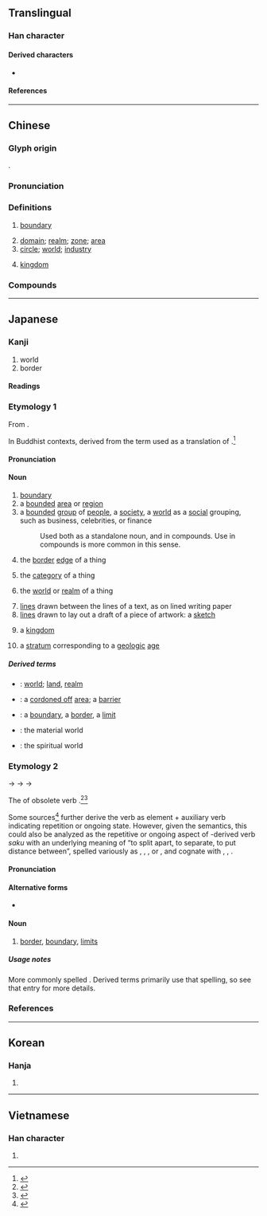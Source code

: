 {{also|畍}}
{{character info}}
==Translingual==
{{stroke order|strokes=9}}
{{stroke order|type=jbw|strokes=9}}

===Han character===
{{Han char|rn=102|rad=田|as=04|sn=9|four=46128|canj=WOLL|ids=⿱田介(G),⿳田八⿰丿丨(HTJKV)}}

====Derived characters====
* {{l|mul|[[楐]], [[琾]], [[𤋽]], [[䛺]], [[鎅]], [[𠝹]], [[𤲂]]}}

====References====
{{Han ref|kx=0760.180|dkj=21775|dj=1170.110|hdz=42534.020|uh=754C}}

----

==Chinese==
{{zh-forms|alt=畍}}

===Glyph origin===
{{Han etym}}
{{Han compound|田|介|t1=field|ls=psc|c1=s|c2=p}}.

===Pronunciation===
{{zh-pron
|m=jiè
|m-s=
|c=gaai3
|c-t=
|g=
|h=pfs=n:kie/s:kiai
|j=
|mb=
|md=
|mn=kài/kh,zz:kè/qz,tp,xm:kòe
|mn_note=kài - literary; kè/kòe - vernacular
|mn-t=gai3
|w=
|x=
|mc=y
|oc=y
|cat=
}}

===Definitions===
{{zh-hanzi}}

# [[boundary]]
#: {{zh-x|境界|boundary; state}}
# [[domain]]; [[realm]]; [[zone]]; [[area]]
# [[circle]]; [[world]]; [[industry]]
#: {{zh-x|音樂界|the music '''world'''; music '''circles'''}}
# {{lb|zh|taxonomy}} [[kingdom]]

===Compounds===
{{zh-der|邊界|世界|一世界|三千世界|三界|三界公|上界|下界|不間不界|世界主義|世界報|世界大同|世界大戰|世界屋脊|世界性|世界末日|世界紀錄|世界級|世界觀|世界語|世界銀行|中千世界|交界|仙界|俗界|傳播界|全世界|出版界|分界|分界牌|劃清界線|劃界|十八界|十界|半間不界|古生界|各界|各界人士|四法界|四界|回教世界|國界|地界|圻界|報界|塵界|境界|外界|大千世界|大同世界|大開眼界|天然國界|太古界|夾界|娑婆世界|學界|安樂世界|官界|實業界|射界|小千世界|廣播界|彩色世界|悲慘世界|撈過界|政界|新世界|新生界|新界|新聞界|楚河漢界|業界|極樂世界|欲界|水界|法界|浮華世界|混沌世界|清平世界|滿世界|無色界|現世界|生物界|界上|界內球|界分|界口|界址|界外|界外球|界定|界尺|界方|界樁|界標|界河|界牌|界畫|界石|界碑|界稻|界箍兒|界約|界線|界說|界限|界面|疆界|眼界|神界|視界|租界|第三世界|第二世界|第四世界|經界|縣界|繁華世界|義界|胎藏界|臨界|臨界線|臨界點|自然界|自由世界|色界|花界|花花世界|華界|藝術界|越界|軍界|輿論界|邊界談判|金剛界|銀色世界|開眼界|限界|靈界|非生物界|音界號|香界|黑暗世界|齊梁世界|天界|小界|冥界}}

----

==Japanese==

===Kanji===
{{ja-kanji|grade=3|rs=田04}}

# world
# border

====Readings====
{{rfv-pron|ja}}
{{ja-readings
|goon=け
|kanon=かい
|kun=さかい-
}}

===Etymology 1===
{{ja-kanjitab|yomi=o|かい}}
From {{der|ja|ltc|sort=かい|-}} {{ltc-l|界|boundary}}.

In Buddhist contexts, derived from the {{cog|ltc|-}} term used as a translation of {{der|ja|sa|sort=かい|धातु||layer, stratum}}.<ref name="KDJ">{{R:Kokugo Dai Jiten}}</ref>

====Pronunciation====
{{ja-pron|yomi=kanon|かい|acc=1|acc_ref=DJR}}

====Noun====
{{ja-noun|かい}}

# [[boundary]]
# a [[bounded]] [[area]] or [[region]]
# a [[bounded]] [[group]] of [[people]], a [[society]], a [[world]] as a [[social]] grouping, such as business, celebrities, or finance
#: Used both as a standalone noun, and in compounds. Use in compounds is more common in this sense.
#: {{ja-usex|自然の'''界'''、自然'''界'''|しぜん の '''かい'''、 しぜん'''かい'''|the natural '''world'''}}
#: {{ja-usex|美術界|びじゅつ'''かい'''|the art '''world'''}}
# the [[border]] [[edge]] of a thing
# {{lb|ja|sort=かい|Buddhism}} the [[category]] of a thing
# {{lb|ja|sort=かい|Buddhism}} the [[world]] or [[realm]] of a thing
# [[line]]s drawn between the lines of a text, as on lined writing paper
# [[line]]s drawn to lay out a draft of a piece of artwork: a [[sketch]]
# {{lb|ja|sort=かい|biology|taxonomy}} a [[kingdom]]
# {{lb|ja|sort=かい|geology}} a [[stratum]] corresponding to a [[geologic]] [[age]]

=====Derived terms=====
{{der-top}}
* {{ja-r|世%界|せ%かい}}: [[world]]; [[land]], [[realm]]
* {{ja-r|結界|けっかい}}: a [[cordon off|cordoned off]] [[area]]; a [[barrier]]
* {{ja-r|境界|きょうかい}}: a [[boundary]], a [[border]], a [[limit]]
* {{ja-r|物質界|ぶっしつかい}}: the material world
* {{ja-r|精神界|せいしんかい}}: the spiritual world
{{der-bottom}}

===Etymology 2===
{{ja-kanjitab|yomi=k|さかい}}

{{IPAchar|/sakapi/}} → {{IPAchar|/sakaɸi/}} → {{IPAchar|/sakahi/}} → {{IPAchar|/sakai/}}

The {{m|ja|連用形|tr=ren'yōkei||continuative or stem form}} of obsolete verb {{m|ja|境う|tr=sakau||to divide, to form a boundary between things}}.<ref name="KDJ">{{R:Kokugo Dai Jiten}}</ref><ref name="DJR">{{R:Daijirin}}</ref>

Some sources<ref name="KDJ">{{R:Kokugo Dai Jiten}}</ref> further derive the verb as {{der|ja|ojp|sort=さかい|-}} element {{m|ja|境|tr=saka||division, border, boundary}} + auxiliary verb {{m|ja|ふ|tr=fu}} indicating repetition or ongoing state. However, given the semantics, this could also be analyzed as the repetitive or ongoing aspect of {{der|ja|ojp|sort=さかい|-}}-derived verb ''saku'' with an underlying meaning of “to split apart, to separate, to put distance between”, spelled variously as {{m|ja|割く}}, {{m|ja|裂く}}, {{m|ja|離く}}, or {{m|ja|放く}}, and cognate with {{m|ja|咲く|tr=saku||to bloom|pos=from the idea of the blooms splitting open}}, {{m|ja|栄える|tr=sakaeru||to prosper|pos=extended from the ''bloom'' sense}}, {{m|ja|盛ん|tr=sakan||prospering, fluorishing}}.

====Pronunciation====
{{ja-pron|yomi=k|さかい|acc=2|acc_ref=DJR}}

====Alternative forms====
* {{ja-l|境}}

====Noun====
{{ja-noun|さかい}}

# [[border]], [[boundary]], [[limits]]

=====Usage notes=====
More commonly spelled {{ja-l|境}}. Derived terms primarily use that spelling, so see that entry for more details.

===References===
<references/>

----

==Korean==

===Hanja===
{{ko-hanja|계}}

# {{rfdef|ko|sort=田04}}

----

==Vietnamese==

===Han character===
{{vi-readings|reading=[[giới]]|rs=田04}}

# {{rfdef|vi|sort=田04}}